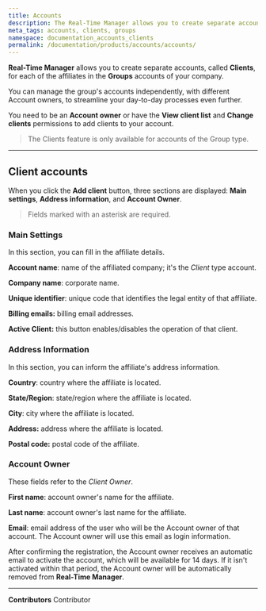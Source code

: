 ```yaml
---
title: Accounts
description: The Real-Time Manager allows you to create separate accounts, called Clients, for each of the affiliates in your group of companies.
meta_tags: accounts, clients, groups
namespace: documentation_accounts_clients
permalink: /documentation/products/accounts/accounts/
---
```


**Real-Time Manager** allows you to create separate accounts, called **Clients**, for each of the affiliates in the **Groups** accounts of your company.

You can manage the group's accounts independently, with different Account owners, to streamline your day-to-day processes even further.

You need to be an **Account owner** or have the **View client list** and **Change clients** permissions to add clients to your account.

> The Clients feature is only available for accounts of the Group type.

---

## Client accounts

When you click the **Add client** button, three sections are displayed: **Main settings**, **Address information**, and **Account Owner**.

> Fields marked with an asterisk are required.

### Main Settings

In this section, you can fill in the affiliate details.

**Account name**: name of the affiliated company; it's the *Client* type account.

**Company name**: corporate name.

**Unique identifier**: unique code that identifies the legal entity of that affiliate.

**Billing emails:** billing email addresses.

**Active Client:** this button enables/disables the operation of that client.

### Address Information

In this section, you can inform the affiliate's address information.

**Country**: country where the affiliate is located.

**State/Region**: state/region where the affiliate is located.

**City**: city where the affiliate is located.

**Address:** address where the affiliate is located.

**Postal code:** postal code of the affiliate.

### Account Owner

These fields refer to the *Client Owner*.

**First name**: account owner's name for the affiliate.

**Last name**: account owner's last name for the affiliate.

**Email**: email address of the user who will be the Account owner of that account. The Account owner will use this email as login information.

After confirming the registration, the Account owner receives an automatic email to activate the account, which will be available for 14 days. If it isn't activated within that period, the Account owner will be automatically removed from **Real-Time Manager**.



---


**Contributors** <ContributorList>Contributor</ContributorList>
